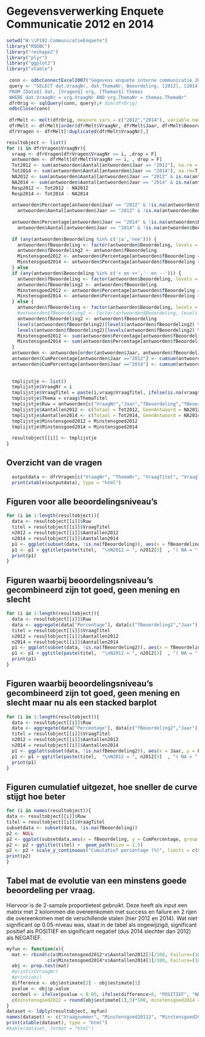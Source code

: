 Gegevensverwerking Enquete Communicatie 2012 en 2014
========================================================



```r
setwd("W:\\P192.CommunicatieEnquete")
library("RODBC")
library("reshape2")
library("plyr")
library("ggplot2")
library("xtable")
 
 conn <- odbcConnectExcel2007("Gegevens enquete interne communicatie 2012 en 2014.xlsx")
 query <- "SELECT dat.VraagNr, dat.ThemaNr, Beoordeling, [2012], [2014], vrg.VraagTitel, vrg.VraagTitel_vervolg, themas.ThemaTitel
 FROM [Data$] dat, [Vragen$] vrg, [Themas$] themas
 WHERE dat.VraagNr = vrg.VraagNr AND vrg.ThemaNr = themas.ThemaNr"
 dfrOrig <- sqlQuery(conn, query);# dim(dfrOrig)
 odbcClose(conn)
 
 dfrMelt <- melt(dfrOrig, measure.vars = c("2012","2014"), variable.name = "Jaar", value.name = "Aantal")
 dfrMelt <- dfrMelt[order(dfrMelt$VraagNr, dfrMelt$Jaar, dfrMelt$Beoordeling), ]
 dfrVragen <- dfrMelt[!duplicated(dfrMelt$VraagNr),]

```

```r

resultobject <- list()
for (i in dfrVragen$VraagNr){
  vraag <- dfrVragen[dfrVragen$VraagNr == i, ,drop = F]
  antwoorden <- dfrMelt[dfrMelt$VraagNr == i, , drop = F]
  Tot2012 <- sum(antwoorden$Aantal[antwoorden$Jaar == "2012"], na.rm = T)
  Tot2014 <- sum(antwoorden$Aantal[antwoorden$Jaar == "2014"], na.rm=T)
  NA2012 <- sum(antwoorden$Aantal[antwoorden$Jaar == "2012" & is.na(antwoorden$Beoordeling)], na.rm=T)
  NA2014 <- sum(antwoorden$Aantal[antwoorden$Jaar == "2014" & is.na(antwoorden$Beoordeling)], na.rm=T)
  Resp2012 <- Tot2012 - NA2012
  Resp2014 <- Tot2014 - NA2014
  
  antwoorden$Percentage[antwoorden$Jaar == "2012" & !is.na(antwoorden$Beoordeling)] <- 
    antwoorden$Aantal[antwoorden$Jaar == "2012" & !is.na(antwoorden$Beoordeling)] / Resp2012 * 100 
  
  antwoorden$Percentage[antwoorden$Jaar == "2014" & !is.na(antwoorden$Beoordeling)] <- 
    antwoorden$Aantal[antwoorden$Jaar == "2014" & !is.na(antwoorden$Beoordeling)] / Resp2014 * 100 
  
  if (any(antwoorden$Beoordeling %in% c('ja','nee'))) {
    antwoorden$fBeoordeling <- factor(antwoorden$Beoordeling, levels = c("ja","nee"))
    antwoorden$fBeoordeling2 <- antwoorden$fBeoordeling
    Minstensgoed2012 <- antwoorden$Percentage[antwoorden$fBeoordeling == "ja" & antwoorden$Jaar == "2012" & !is.na(antwoorden$fBeoordeling)]
    Minstensgoed2014 <- antwoorden$Percentage[antwoorden$fBeoordeling == "ja" & antwoorden$Jaar == "2014"& !is.na(antwoorden$fBeoordeling)]
  } else
  if (any(antwoorden$Beoordeling %in% c('+ en ++','- en --'))) {
    antwoorden$fBeoordeling <- factor(antwoorden$Beoordeling, levels = c("+ en ++","- en --"))
    antwoorden$fBeoordeling2 <- antwoorden$fBeoordeling
    Minstensgoed2012 <- antwoorden$Percentage[antwoorden$fBeoordeling == "+ en ++" & antwoorden$Jaar == "2012"]
    Minstensgoed2014 <- antwoorden$Percentage[antwoorden$fBeoordeling == "+ en ++" & antwoorden$Jaar == "2014"]
  } else {
    antwoorden$fBeoordeling <- factor(antwoorden$Beoordeling, levels = c("++", "+", "0","-","--"))
    #antwoorden$fBeoordeling2 <- factor(antwoorden$Beoordeling, levels = c("++", "+", "0","-","--"), labels = c("+ en ++", "+ en ++", "0", "- en --", "- en --"))
    antwoorden$fBeoordeling2 <- antwoorden$fBeoordeling
    levels(antwoorden$fBeoordeling2)[levels(antwoorden$fBeoordeling2) %in% c("+", "++")] <- "+ en ++"
    levels(antwoorden$fBeoordeling2)[levels(antwoorden$fBeoordeling2) %in% c("-", "--")] <- "- en --"
    Minstensgoed2012 <- sum(antwoorden$Percentage[antwoorden$fBeoordeling %in% c("+","++") & antwoorden$Jaar == "2012"])
    Minstensgoed2014 <- sum(antwoorden$Percentage[antwoorden$fBeoordeling %in% c("+","++") & antwoorden$Jaar == "2014"])
  }
  antwoorden <- antwoorden[order(antwoorden$Jaar, antwoorden$fBeoordeling), , drop = F]
  antwoorden$CumPercentage[antwoorden$Jaar =="2012"] <- cumsum(antwoorden$Percentage[antwoorden$Jaar =="2012"]) 
  antwoorden$CumPercentage[antwoorden$Jaar =="2014"] <- cumsum(antwoorden$Percentage[antwoorden$Jaar =="2014"]) 
  
  
  tmplijstje <- list()
  tmplijstje$VraagNr = i
  tmplijstje$VraagTitel = paste(i,vraag$VraagTitel, ifelse(is.na(vraag$VraagTitel_vervolg), "", as.character(vraag$VraagTitel_vervolg)), sep = "\n")
  tmplijstje$Thema = vraag$ThemaTitel
  tmplijstje$Ruw = antwoorden[c("VraagNr","Jaar","fBeoordeling","fBeoordeling2","Aantal", "Percentage", "CumPercentage")]
  tmplijstje$Aantallen2012 <- c(Totaal = Tot2012, GeenAntwoord = NA2012, Geteld = Resp2012)
  tmplijstje$Aantallen2014 <- c(Totaal = Tot2014, GeenAntwoord = NA2014, Geteld = Resp2014)
  tmplijstje$Minstensgoed2012 = Minstensgoed2012
  tmplijstje$Minstensgoed2014 = Minstensgoed2014
  
  resultobject[[i]] <- tmplijstje
}

```


Overzicht van de vragen
--------------------------

```r
  outputdata <- dfrVragen[c("VraagNr", "ThemaNr", "VraagTitel", "VraagTitel_vervolg")]
  print(xtable(outputdata), type = "html")
```


Figuren voor alle beoordelingsniveau's
-------------------------------------------


```r
for (i in 1:length(resultobject)){
  data <- resultobject[[i]]$Ruw
  titel = resultobject[[i]]$VraagTitel
  n2012 = resultobject[[i]]$Aantallen2012
  n2014 = resultobject[[i]]$Aantallen2014
  p1 <- ggplot(subset(data, !is.na(fBeoordeling)), aes(x = fBeoordeling, y = Percentage, fill =Jaar )) + geom_bar(stat = "identity", position = "dodge")
  p1 <- p1 + ggtitle(paste(titel,  "\nN2012 = ", n2012[3]  , "( NA = ", n2012[2] ,                       "), \nN2014 = ", n2014[3]  , "( NA = ",n2014[2] , ")" )) + scale_y_continuous("Percentage (%)") + scale_x_discrete("Beoordeling")
  print(p1)  
}

```



Figuren waarbij beoordelingsniveau's gecombineerd zijn tot goed, geen mening en slecht
---------------------------------------------------------------------------------------


```r
for (i in 1:length(resultobject)){
  data <- resultobject[[i]]$Ruw
  data <- aggregate(data["Percentage"], data[c("fBeoordeling2","Jaar")], sum)
  titel = resultobject[[i]]$VraagTitel
  n2012 = resultobject[[i]]$Aantallen2012
  n2014 = resultobject[[i]]$Aantallen2014
  p1 <- ggplot(subset(data, !is.na(fBeoordeling2)), aes(x = fBeoordeling2, y = Percentage, fill =Jaar )) + geom_bar(stat = "identity", position = "dodge")
  p1 <- p1 + ggtitle(paste(titel,  "\nN2012 = ", n2012[3]  , "( NA = ", n2012[2] ,                       "), \nN2014 = ", n2014[3]  , "( NA = ",n2014[2] , ")" )) + scale_y_continuous("Percentage (%)") + scale_x_discrete("Beoordeling")
  print(p1)  
}

```



Figuren waarbij beoordelingsniveau's gecombineerd zijn tot goed, geen mening en slecht maar nu als een stacked barplot
---------------------------------------------------------------------------------------


```r
for (i in 1:length(resultobject)){
  data <- resultobject[[i]]$Ruw
  data <- aggregate(data["Percentage"], data[c("fBeoordeling2","Jaar")], sum)
  titel = resultobject[[i]]$VraagTitel
  n2012 = resultobject[[i]]$Aantallen2012
  n2014 = resultobject[[i]]$Aantallen2014
  p1 <- ggplot(subset(data, !is.na(fBeoordeling2)), aes(x = Jaar, y = Percentage, fill = fBeoordeling2 )) + geom_bar(stat = "identity")
  p1 <- p1 + ggtitle(paste(titel,  "\nN2012 = ", n2012[3]  , "( NA = ", n2012[2] ,                       "), \nN2014 = ", n2014[3]  , "( NA = ",n2014[2] , ")" )) + scale_y_continuous("Percentage (%)") + scale_x_discrete("Beoordeling")
  print(p1)  
}

```




Figuren cumulatief uitgezet, hoe sneller de curve stijgt hoe beter
------------------------------------------------------------------------

```r
for (i in names(resultobject)){
data <- resultobject[[i]]$Ruw  
titel = resultobject[[i]]$VraagTitel
subsetdata <- subset(data, !is.na(fBeoordeling))
p2 <- NULL
p2 <- ggplot(subsetdata,aes(x = fBeoordeling, y = CumPercentage, group = Jaar, colour = Jaar))
p2 <- p2 + ggtitle(titel) +  geom_path(size = 1.5)
p2 <- p2 + scale_y_continuous("Cumulatief percentage (%)", limits = c(0,100.01))
print(p2)
}
```


Tabel mat de evolutie van een minstens goede beoordeling per vraag.
----------------------------------------------------------------------

Hiervoor is de 2-sample proportietest gebruikt.
Deze heeft als input een matrix met 2 kolommen die overeenkomen met success en failure en 2 rijen die overeenkomen met de verschillende stalen (hier 2012 en 2014). 
Wat niet significant op 0.05-niveau was, staat in de tabel als ongewijzigd, significant positief als POSITIEF en significant negatief (dus 2014 slechter dan 2012) als NEGATIEF.

```r
myfun <- function(x){
  mat <- rbind(c(x$Minstensgoed2012*x$Aantallen2012[3]/100, Failure=(100-x$Minstensgoed2012)/100*x$Aantallen2012[3] ),
               c(x$Minstensgoed2014*x$Aantallen2014[3]/100, Failure=(100-x$Minstensgoed2014)/100*x$Aantallen2014[3] ))
  obj <- prop.test(mat)
  #print(x$VraagNr)
  #print(obj)
  difference <- obj$estimate[2] - obj$estimate[1]
  pvalue <- obj$p.value
  oordeel <- ifelse(pvalue < 0.05, ifelse(difference>0, "POSITIEF", "NEGATIEF"), "ongewijzigd")
  c(minstensgoed2012 = round(obj$estimate[1],3)*100, minstensgoed2014 = round(obj$estimate[2],3)*100, oordeel = oordeel, p_waarde = round(pvalue,3))
}
dataset <- ldply(resultobject, myfun)
names(dataset) <- c("Vraagnummer", "Minstensgoed20112", "Minstensgoed2014","Oordeel", "p-waarde proportietest") 
print(xtable(dataset), type = "html")
#kable(dataset, format = "html")
```


